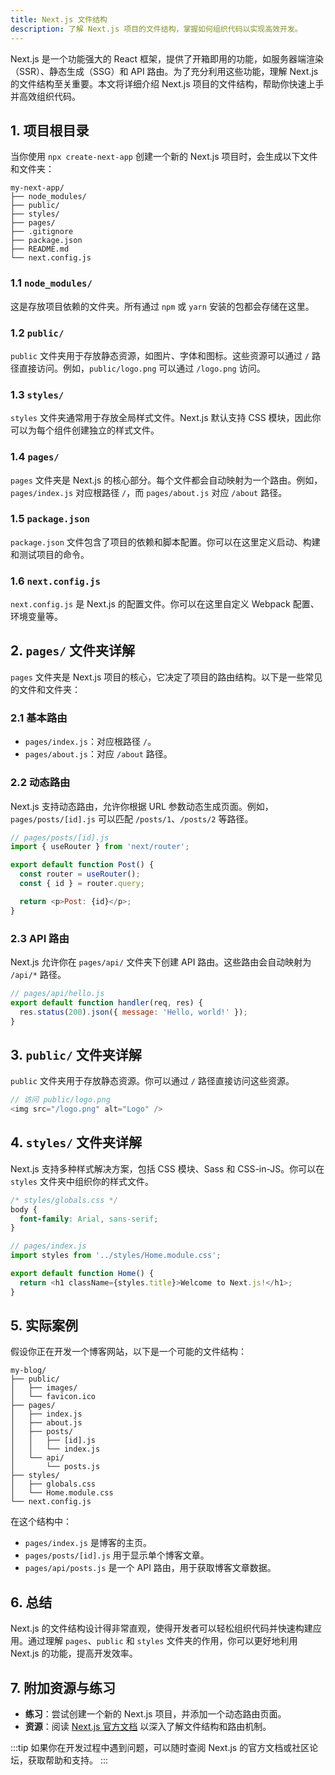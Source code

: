 ```yaml
---
title: Next.js 文件结构
description: 了解 Next.js 项目的文件结构，掌握如何组织代码以实现高效开发。
---
```


Next.js 是一个功能强大的 React 框架，提供了开箱即用的功能，如服务器端渲染（SSR）、静态生成（SSG）和 API 路由。为了充分利用这些功能，理解 Next.js 的文件结构至关重要。本文将详细介绍 Next.js 项目的文件结构，帮助你快速上手并高效组织代码。

## 1. 项目根目录

当你使用 `npx create-next-app` 创建一个新的 Next.js 项目时，会生成以下文件和文件夹：

```
my-next-app/
├── node_modules/
├── public/
├── styles/
├── pages/
├── .gitignore
├── package.json
├── README.md
└── next.config.js
```

### 1.1 `node_modules/`
这是存放项目依赖的文件夹。所有通过 `npm` 或 `yarn` 安装的包都会存储在这里。

### 1.2 `public/`
`public` 文件夹用于存放静态资源，如图片、字体和图标。这些资源可以通过 `/` 路径直接访问。例如，`public/logo.png` 可以通过 `/logo.png` 访问。

### 1.3 `styles/`
`styles` 文件夹通常用于存放全局样式文件。Next.js 默认支持 CSS 模块，因此你可以为每个组件创建独立的样式文件。

### 1.4 `pages/`
`pages` 文件夹是 Next.js 的核心部分。每个文件都会自动映射为一个路由。例如，`pages/index.js` 对应根路径 `/`，而 `pages/about.js` 对应 `/about` 路径。

### 1.5 `package.json`
`package.json` 文件包含了项目的依赖和脚本配置。你可以在这里定义启动、构建和测试项目的命令。

### 1.6 `next.config.js`
`next.config.js` 是 Next.js 的配置文件。你可以在这里自定义 Webpack 配置、环境变量等。

## 2. `pages/` 文件夹详解

`pages` 文件夹是 Next.js 项目的核心，它决定了项目的路由结构。以下是一些常见的文件和文件夹：

### 2.1 基本路由
- `pages/index.js`：对应根路径 `/`。
- `pages/about.js`：对应 `/about` 路径。

### 2.2 动态路由
Next.js 支持动态路由，允许你根据 URL 参数动态生成页面。例如，`pages/posts/[id].js` 可以匹配 `/posts/1`、`/posts/2` 等路径。

```javascript
// pages/posts/[id].js
import { useRouter } from 'next/router';

export default function Post() {
  const router = useRouter();
  const { id } = router.query;

  return <p>Post: {id}</p>;
}
```

### 2.3 API 路由
Next.js 允许你在 `pages/api/` 文件夹下创建 API 路由。这些路由会自动映射为 `/api/*` 路径。

```javascript
// pages/api/hello.js
export default function handler(req, res) {
  res.status(200).json({ message: 'Hello, world!' });
}
```

## 3. `public/` 文件夹详解

`public` 文件夹用于存放静态资源。你可以通过 `/` 路径直接访问这些资源。

```javascript
// 访问 public/logo.png
<img src="/logo.png" alt="Logo" />
```

## 4. `styles/` 文件夹详解

Next.js 支持多种样式解决方案，包括 CSS 模块、Sass 和 CSS-in-JS。你可以在 `styles` 文件夹中组织你的样式文件。

```css
/* styles/globals.css */
body {
  font-family: Arial, sans-serif;
}
```

```javascript
// pages/index.js
import styles from '../styles/Home.module.css';

export default function Home() {
  return <h1 className={styles.title}>Welcome to Next.js!</h1>;
}
```

## 5. 实际案例

假设你正在开发一个博客网站，以下是一个可能的文件结构：

```
my-blog/
├── public/
│   ├── images/
│   └── favicon.ico
├── pages/
│   ├── index.js
│   ├── about.js
│   ├── posts/
│   │   ├── [id].js
│   │   └── index.js
│   └── api/
│       └── posts.js
├── styles/
│   ├── globals.css
│   └── Home.module.css
└── next.config.js
```

在这个结构中：
- `pages/index.js` 是博客的主页。
- `pages/posts/[id].js` 用于显示单个博客文章。
- `pages/api/posts.js` 是一个 API 路由，用于获取博客文章数据。

## 6. 总结

Next.js 的文件结构设计得非常直观，使得开发者可以轻松组织代码并快速构建应用。通过理解 `pages`、`public` 和 `styles` 文件夹的作用，你可以更好地利用 Next.js 的功能，提高开发效率。

## 7. 附加资源与练习

- **练习**：尝试创建一个新的 Next.js 项目，并添加一个动态路由页面。
- **资源**：阅读 [Next.js 官方文档](https://nextjs.org/docs) 以深入了解文件结构和路由机制。

:::tip
如果你在开发过程中遇到问题，可以随时查阅 Next.js 的官方文档或社区论坛，获取帮助和支持。
:::